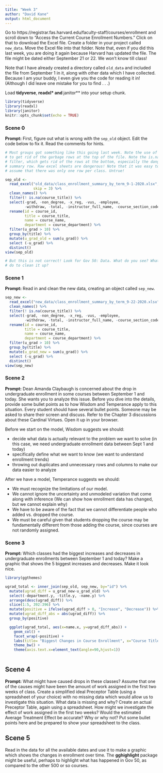 ```yaml
---
title: "Week 3"
author: "David Kane"
output: html_document
---
```


Go to https://registrar.fas.harvard.edu/faculty-staff/courses/enrollment and scroll down to "Access the Current Course Enrollment Numbers." Click on that to download the Excel file. Create a folder in your project called `new_data`. Move the Excel file into that folder. Note that, even if you did this last week, you are doing it again because Harvard has updated the file. The file might be dated either September 21 or 22. We won't know till class!

Note that I have already created a directory called `old_data` and included the file from September 1 in it, along with other data which I have collected. Because I am your buddy, I even give you the code for reading it in! (Although I did leave one mistake for you to find . . .)

Load **tidyverse**, **readxl* and **janitor** into your setup chunk.

```r
library(tidyverse)
library(readxl)
library(janitor)
knitr::opts_chunk$set(echo = TRUE)
```


### Scene 0

**Prompt:**  First, figure out what is wrong with the `sep_old` object. Edit the code below to fix it. Read the comments for hints.

```r
# Most groups got something like this going last week. Note the use of skip = 3
# to get rid of the garbage rows at the top of the file. Note the is.na()
# filter, which gets rid of the rows at the bottom, especially the dangerous
# summary row. Raw excel sheets are dangerous! Note that it was easy to naively
# assume that there was only one row per class. Untrue!

sep_old <- 
  read_excel("old_data/class_enrollment_summary_by_term_9-1-2020.xlsx", 
             skip = 3) %>% 
  clean_names() %>% 
  filter(! is.na(course_title)) %>% 
  select(-grad, -non_degree, -x_reg, -vus, -employee, 
         -withdraw, -total, -instructor_full_name, -course_section_code) %>%
  rename(id = course_id,
         title = course_title,
         name = course_name,
         department = course_department) %>% 
  filter(u_grad > 10) %>%
  group_by(title) %>%
  mutate(u_grad_old = sum(u_grad)) %>%
  select (-u_grad) %>%
  distinct()
view(sep_old)

# But this is not correct! Look for Gov 50: Data. What do you see? What can you
# do to clean it up?
```


### Scene 1

**Prompt:** Read in and clean the new data, creating an object called `sep_new`. 

```r
sep_new <-
  read_excel("new_data/class_enrollment_summary_by_term_9-22-2020.xlsx", skip = 3) %>%
  clean_names() %>% 
  filter(! is.na(course_title)) %>% 
  select(-grad, -non_degree, -x_reg, -vus, -employee, 
         -withdraw, -total, -instructor_full_name, -course_section_code) %>%
  rename(id = course_id,
         title = course_title,
         name = course_name,
         department = course_department) %>% 
  filter(u_grad > 10) %>%
  group_by(title) %>%
  mutate(u_grad_new = sum(u_grad)) %>%
  select (-u_grad) %>%
  distinct()
view(sep_new)
```


### Scene 2

**Prompt:** Dean Amanda Claybaugh is concerned about the drop in undergraduate enrollment in some courses between September 1 and today. She wants you to analyze this issue. Before you dive into the details, provide some bullet points as to how Wisdom and Temperance apply to this situation. Every student should have several bullet points. Someone may be asked to share their screen and discuss. Refer to the Chapter 3 discussions about these Cardinal Virtues. Open it up in your browser.


Before we start on the model, Wisdom suggests we should:

- decide what data is actually relevant to the problem we want to solve (in this case, we need undergraduate enrollment data between Sept 1 and today)
- specifically define what we want to know (we want to understand enrollment trends)
- throwing out duplicates and unnecessary rows and columns to make our data easier to analyze


After we have a model, Temperance suggests we should:

- We must recognize the limitations of our model.
- We cannot ignore the uncertainty and unmodeled variation that come along with inference (We can show how enrollment data has changed, but we cannot explain why)
- We have to be aware of the fact that we cannot differentiate people who added vs. dropped the course.
- We must be careful given that students dropping the course may be fundamentally different from those adding the course, since courses are not randomly assigned.

### Scene 3

**Prompt:** Which classes had the biggest increases and decreases in undergraduate enrollments between September 1 and today? Make a graphic that shows the 5 biggest increases and decreases. Make it look nice.

```r
library(ggthemes)

ugrad_total <- inner_join(sep_old, sep_new, by="id") %>%
  mutate(ugrad_diff = u_grad_new-u_grad_old) %>%
  select(-department.y, -title.y, -name.y) %>%
  arrange(desc(ugrad_diff)) %>%
  slice(1:5, 392:396) %>%
  mutate(positive = ifelse(ugrad_diff > 0, "Increase", "Decrease")) %>%
  mutate(ugrad_diff_abs = abs(ugrad_diff)) %>%
  group_by(positive)

  ggplot(ugrad_total, aes(x=name.x, y=ugrad_diff_abs)) +
    geom_col() +
    facet_wrap(~positive) +
    labs(title= "Biggest Changes in Course Enrollment", x="Course Title", y="Change in Enrollment") +
    theme_bw() +
    theme(axis.text.x=element_text(angle=90,hjust=1))
    
```




## Scene 4

**Prompt:**  What might have caused drops in these classes? Assume that one of the causes might have been the amount of work assigned in the first two weeks of class. Create a simplified ideal Preceptor Table (using a spreadsheet of your choice) with no missing data which would allow us to investigate this situation. What data is missing and why? Create an actual Preceptor Table, again using a spreadsheet. How might we investigate the effect of work assigned in the first two weeks? Would the estimated Average Treatment Effect be accurate? Why or why not? Put some bullet points here and be prepared to show your spreadsheet to the class.


## Scene 5

Read in the data for all the available dates and use it to make a graphic which shows the changes in enrollment over time. The **gghighlight** package might be useful, perhaps to highlight what has happened in Gov 50, as compared to the other 500 or so courses.


